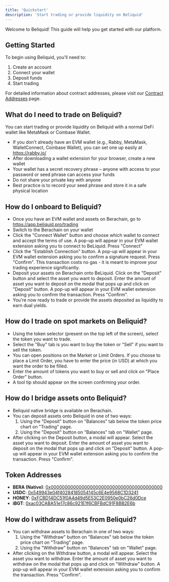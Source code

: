 ```yaml
---
title: 'Quickstart'
description: 'Start trading or provide liquidity on Beliquid'
---
```


Welcome to Beliquid! This guide will help you get started with our platform.

## Getting Started

To begin using Beliquid, you'll need to:

1. Create an account
2. Connect your wallet
3. Deposit funds
4. Start trading

For detailed information about contract addresses, please visit our [Contract Addresses](/contract-addresses) page.

## What do I need to trade on Beliquid?

You can start trading or provide liquidity on Beliquid with a normal DeFi wallet like MetaMask or Coinbase Wallet.
* If you don't already have an EVM wallet (e.g., Rabby, MetaMask, WalletConnect, Coinbase Wallet), you can set one up easily at https://rabby.io/
* After downloading a wallet extension for your browser, create a new wallet
* Your wallet has a secret recovery phrase – anyone with access to your password or seed phrase can access your funds
* Do not share your private key with anyone
* Best practice is to record your seed phrase and store it in a safe physical location

## How do I onboard to Beliquid?
* Once you have an EVM wallet and assets on Berachain, go to https://app.beliquid.pro/trading
* Switch to the Berachain on your wallet
* Click the "Connect Wallet" button and choose which wallet to connect and accept the terms of use. A pop-up will appear in your EVM wallet extension asking you to connect to BeLiquid. Press "Connect"
* Click the "Establish Connection" button. A pop-up will appear in your EVM wallet extension asking you to confirm a signature request. Press "Confirm". This transaction costs no gas - it is meant to improve your trading experience significantly.
* Deposit your assets on Berachain onto BeLiquid. Click on the "Deposit" button and select the asset you want to deposit. Enter the amount of asset you want to deposit on the modal that pops up and click on "Deposit" button. A pop-up will appear in your EVM wallet extension asking you to confirm the transaction. Press "Confirm".
* You're now ready to trade or provide the assets deposited as liquidity to earn dual yields.

## How do I trade on spot markets on Beliquid?
* Using the token selector (present on the top left of the screen), select the token you want to trade.
* Select the "Buy" tab is you want to buy the token or "Sell" if you want to sell the token.
* You can open positions on the Market or Limit Orders. If you choose to place a Limit Order, you have to enter the price (in USD) at which you want the order to be filled.
* Enter the amount of tokens you want to buy or sell and click on "Place Order" button.
* A tool tip should appear on the screen confirming your order.

## How do I bridge assets onto Beliquid?
* Beliquid native bridge is available on Berachain.
* You can deposit assets onto Beliquid in one of two ways: 
  1. Using the "Deposit" button on "Balances" tab below the token price chart on "Trading" page.
  2. Using the "Deposit" button on "Balances" tab on "Wallet" page.
* After clicking on the Deposit button, a modal will appear. Select the asset you want to deposit. Enter the amount of asset you want to deposit on the modal that pops up and click on "Deposit" button. A pop-up will appear in your EVM wallet extension asking you to confirm the transaction. Press "Confirm".

## Token Addresses
* **BERA (Native)**: [0x0000000000000000000000000000000000000000](https://berascan.com/address/0x0000000000000000000000000000000000000000)
* **USDC**: [0x549943e04f40284185054145c6E4e9568C1D3241](https://berascan.com/address/0x549943e04f40284185054145c6E4e9568C1D3241)
* **HONEY**: [0xFCBD14DC51f0A4d49d5E53C2E0950e0bC26d0Dce](https://berascan.com/address/0xFCBD14DC51f0A4d49d5E53C2E0950e0bC26d0Dce)
* **iBGT**: [0xac03CABA51e17c86c921E1f6CBFBdC91F8BB2E6b](https://berascan.com/address/0xac03CABA51e17c86c921E1f6CBFBdC91F8BB2E6b)

## How do I withdraw assets from Beliquid?
* You can withdraw assets to Berachain in one of two ways: 
  1. Using the "Withdraw" button on "Balances" tab below the token price chart on "Trading" page.
  2. Using the "Withdraw" button on "Balances" tab on "Wallet" page.
* After clicking on the Withdraw button, a modal will appear. Select the asset you want to withdraw. Enter the amount of asset you want to withdraw on the modal that pops up and click on "Withdraw" button. A pop-up will appear in your EVM wallet extension asking you to confirm the transaction. Press "Confirm".

